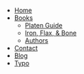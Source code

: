<!--
Feel free to customize the main navigation to your liking!
Note: The menu is Currently limited to a depth of 2 levels

Reference: [TITLE](LINK "LINKTITLE")
-->

- [Home](/ "Country roads, take me home")
- [Books](/books/ "No return fees")
  - [Platen Guide](/books/platen/ "Learn how to use Platen.io")
  - [Iron, Flax, & Bone](/books/iron-flax-bone/ "A Lightweight Pentolan Hack of AKSRS")
  - [Authors](/authors/ "Meet the Authors")
- [Contact](/contact/ "Let's chat")
- [Blog](/blog/ "The Offical Platen Blog")
- [Typo](/typography/ "Typography guide")
